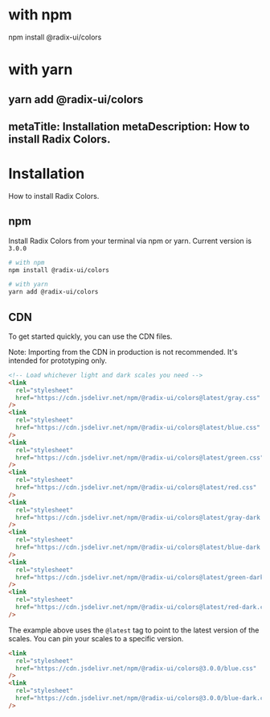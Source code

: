 # with npm
npm install @radix-ui/colors

# with yarn
yarn add @radix-ui/colors
---
metaTitle: Installation
metaDescription: How to install Radix Colors.
---

# Installation

<Description>How to install Radix Colors.</Description>

## npm

Install Radix Colors from your terminal via npm or yarn. Current version is `3.0.0`

```bash
# with npm
npm install @radix-ui/colors

# with yarn
yarn add @radix-ui/colors
```

## CDN

To get started quickly, you can use the CDN files.

<Note>
  Note: Importing from the CDN in production is not recommended. It's intended
  for prototyping only.
</Note>

```html
<!-- Load whichever light and dark scales you need -->
<link
  rel="stylesheet"
  href="https://cdn.jsdelivr.net/npm/@radix-ui/colors@latest/gray.css"
/>
<link
  rel="stylesheet"
  href="https://cdn.jsdelivr.net/npm/@radix-ui/colors@latest/blue.css"
/>
<link
  rel="stylesheet"
  href="https://cdn.jsdelivr.net/npm/@radix-ui/colors@latest/green.css"
/>
<link
  rel="stylesheet"
  href="https://cdn.jsdelivr.net/npm/@radix-ui/colors@latest/red.css"
/>
<link
  rel="stylesheet"
  href="https://cdn.jsdelivr.net/npm/@radix-ui/colors@latest/gray-dark.css"
/>
<link
  rel="stylesheet"
  href="https://cdn.jsdelivr.net/npm/@radix-ui/colors@latest/blue-dark.css"
/>
<link
  rel="stylesheet"
  href="https://cdn.jsdelivr.net/npm/@radix-ui/colors@latest/green-dark.css"
/>
<link
  rel="stylesheet"
  href="https://cdn.jsdelivr.net/npm/@radix-ui/colors@latest/red-dark.css"
/>
```

The example above uses the `@latest` tag to point to the latest version of the scales. You can pin your scales to a specific version.

```html
<link
  rel="stylesheet"
  href="https://cdn.jsdelivr.net/npm/@radix-ui/colors@3.0.0/blue.css"
/>
<link
  rel="stylesheet"
  href="https://cdn.jsdelivr.net/npm/@radix-ui/colors@3.0.0/blue-dark.css"
/>
```
